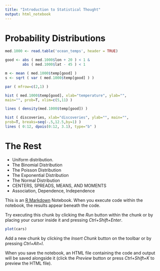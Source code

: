 ```yaml
---
title: "Introduction to Statistical Thought"
output: html_notebook
---
```


# Probability Distributions

```r
med.1000 <- read.table('ocean_temps', header = TRUE)

good <- abs ( med.1000$lon + 20 ) < 1 &
        abs ( med.1000$lat - 45 ) < 1

m <- mean ( med.1000$temp[good] )
s <- sqrt ( var ( med.1000$temp[good] ) )

par ( mfrow=c(2,1) )

hist ( med.1000$temp[good], xlab="temperature", ylab="",
main="", prob=T, xlim=c(5,11) )

lines ( density(med.1000$temp[good]) )
```

```r
hist ( discoveries, xlab="discoveries", ylab="", main="",
prob=T, breaks=seq(-.5,12.5,by=1) )
lines ( 0:12, dpois(0:12, 3.1), type="b" )
```

# The Rest

* Uniform distribution.
* The Binomial Distribution
* The Poisson Distribution
* The Exponential Distribution
* The Normal Distribution
* CENTERS, SPREADS, MEANS, AND MOMENTS
* Association, Dependence, Independence

This is an [R Markdown](http://rmarkdown.rstudio.com) Notebook. When you execute code within the notebook, the results appear beneath the code. 

Try executing this chunk by clicking the *Run* button within the chunk or by placing your cursor inside it and pressing *Ctrl+Shift+Enter*. 


```r
plot(cars)
```

Add a new chunk by clicking the *Insert Chunk* button on the toolbar or by pressing *Ctrl+Alt+I*.

When you save the notebook, an HTML file containing the code and output will be saved alongside it (click the *Preview* button or press *Ctrl+Shift+K* to preview the HTML file).
